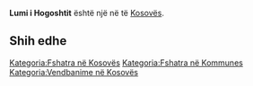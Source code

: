 {{Fshat në 
 | Emri                = Lumi i Hogoshtit
 | EmriAlt                = 
 | NAME_SHORT_FORM=      
 | NAME_GENERIC=      
 | NAME_SORT_NAME_RO=      LUMIIHOGOSHTIT
 | FULL_NAME_RO = Lumi i Hogoshtit
 | FULL_NAME_ND_RO=Lumi i Hogoshtit
 | SORT_NAME_RG=HOGOSHTIT LUMII
 | FULL_NAME_RG=Hogoshtit, Lumi i
 | FULL_NAME_ND_RG=Hogoshtit, Lumi i
 | SRP_NAME_SHORT_FORM=      
 | SRP_NAME_GENERIC=      
 | SRP_NAME_SORT_NAME_RO=      
 | SRP_FULL_NAME_RO = 
 | SRP_FULL_NAME_ND_RO=
 | SRP_SORT_NAME_RG=
 | SRP_FULL_NAME_RG=
 | SRP_FULL_NAME_ND_RG=
 | Emri (Rasa dhanore) = 
 | Figura              = 
 | Shteti              = Kosovo
 | Komuna              = 
 | Kodi postar         = 
 | Sipërfaqja          = 

 | Popullsia           = 

 | Regj. i popullsisë  = 
 | Dend. e popullsisë  = 
 | Faqja zyrtare       = 
 <!--- Koordinatat ----> 
 | Gjerësia            = 42.509722
 | Gjatësia            = 21.630833
 | Lartësia            = 
}}
'''Lumi i Hogoshtit''' është një [[]] në [[]] të [[Kosovës]].

<!-- == Gjeografia == -->
<!-- == Historia == -->
<!-- == Demografia == -->
== Shih edhe ==
{{Komuna }}
{{Kosovo-Administrata-Cung}}

[[Kategoria:Fshatra në Kosovës]]
[[Kategoria:Fshatra në Kommunes ]]
[[Kategoria:Vendbanime në Kosovës]]